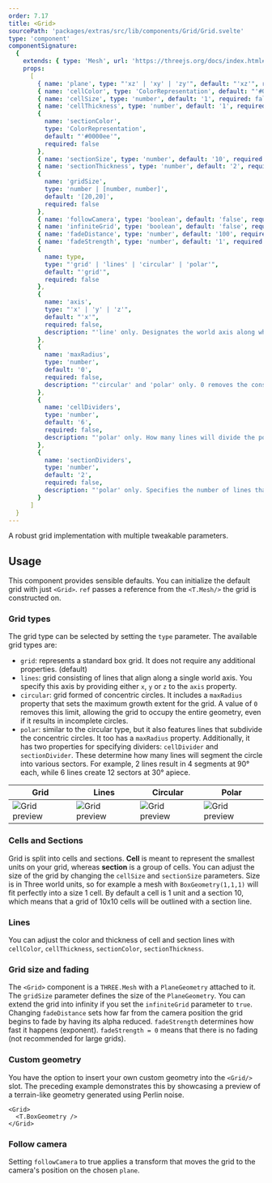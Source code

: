 ```yaml
---
order: 7.17
title: <Grid>
sourcePath: 'packages/extras/src/lib/components/Grid/Grid.svelte'
type: 'component'
componentSignature:
  {
    extends: { type: 'Mesh', url: 'https://threejs.org/docs/index.html#api/en/objects/Mesh' },
    props:
      [
        { name: 'plane', type: "'xz' | 'xy' | 'zy'", default: "'xz'", required: false },
        { name: 'cellColor', type: 'ColorRepresentation', default: "'#000000'", required: false },
        { name: 'cellSize', type: 'number', default: '1', required: false },
        { name: 'cellThickness', type: 'number', default: '1', required: false },
        {
          name: 'sectionColor',
          type: 'ColorRepresentation',
          default: "'#0000ee'",
          required: false
        },
        { name: 'sectionSize', type: 'number', default: '10', required: false },
        { name: 'sectionThickness', type: 'number', default: '2', required: false },
        {
          name: 'gridSize',
          type: 'number | [number, number]',
          default: '[20,20]',
          required: false
        },
        { name: 'followCamera', type: 'boolean', default: 'false', required: false },
        { name: 'infiniteGrid', type: 'boolean', default: 'false', required: false },
        { name: 'fadeDistance', type: 'number', default: '100', required: false },
        { name: 'fadeStrength', type: 'number', default: '1', required: false },
        {
          name: type,
          type: "'grid' | 'lines' | 'circular' | 'polar'",
          default: "'grid'",
          required: false
        },
        {
          name: 'axis',
          type: "'x' | 'y' | 'z'",
          default: "'x'",
          required: false,
          description: "'line' only. Designates the world axis along which the line will be oriented."
        },
        {
          name: 'maxRadius',
          type: 'number',
          default: '0',
          required: false,
          description: "'circular' and 'polar' only. 0 removes the constraint."
        },
        {
          name: 'cellDividers',
          type: 'number',
          default: '6',
          required: false,
          description: "'polar' only. How many lines will divide the polar grid. Specifies the number of lines that will subdivide the polar grid. For instance, 2 dividers will quarter the grid into 4 sections of 90° each, while 6 dividers will divide the grid into 12 segments, each measuring 30°."
        },
        {
          name: 'sectionDividers',
          type: 'number',
          default: '2',
          required: false,
          description: "'polar' only. Specifies the number of lines that will subdivide the polar grid. For instance, 2 dividers will quarter the grid into 4 sections of 90° each, while 6 dividers will divide the grid into 12 segments, each measuring 30°."
        }
      ]
  }
---
```



A robust grid implementation with multiple tweakable parameters.

<Example path="extras/grid" />

## Usage

This component provides sensible defaults. You can initialize the default grid with just `<Grid>`. `ref` passes a reference from the `<T.Mesh/>` the grid is constructed on.

### Grid types

The grid type can be selected by setting the `type` parameter. The available grid types are:

- `grid`: represents a standard box grid. It does not require any additional properties. (default)
- `lines`: grid consisting of lines that align along a single world axis. You specify this axis by providing either `x`, `y` or `z` to the `axis` property.
- `circular`: grid formed of concentric circles. It includes a `maxRadius` property that sets the maximum growth extent for the grid. A value of `0` removes this limit, allowing the grid to occupy the entire geometry, even if it results in incomplete circles.
- `polar`: similar to the circular type, but it also features lines that subdivide the concentric circles. It too has a `maxRadius` property. Additionally, it has two properties for specifying dividers: `cellDivider` and `sectionDivider`. These determine how many lines will segment the circle into various sectors. For example, 2 lines result in 4 segments at 90° each, while 6 lines create 12 sectors at 30° apiece.

| Grid                                               | Lines                                               | Circular                                               | Polar                                               |
| -------------------------------------------------- | --------------------------------------------------- | ------------------------------------------------------ | --------------------------------------------------- |
| ![Grid preview](/images/docs/extras/grid/grid.jpg) | ![Grid preview](/images/docs/extras/grid/lines.jpg) | ![Grid preview](/images/docs/extras/grid/circular.jpg) | ![Grid preview](/images/docs/extras/grid/polar.jpg) |

### Cells and Sections

Grid is split into cells and sections. **Cell** is meant to represent the smallest units on your grid, whereas
**section** is a group of cells. You can adjust the size of the grid by changing the `cellSize` and `sectionSize`
parameters. Size is in Three world units, so for example a mesh with `BoxGeometry(1,1,1)` will fit perfectly into
a size 1 cell. By default a cell is 1 unit and a section 10, which means that a grid of 10x10 cells will be
outlined with a section line.

### Lines

You can adjust the color and thickness of cell and section lines with `cellColor`, `cellThickness`, `sectionColor`, `sectionThickness`.

### Grid size and fading

The `<Grid>` component is a `THREE.Mesh` with a `PlaneGeometry` attached to it. The `gridSize` parameter defines the size of the `PlaneGeometry`.
You can extend the grid into infinity if you set the `infiniteGrid` parameter to `true`.
Changing `fadeDistance` sets how far from the camera position the grid begins to fade by having its alpha reduced. `fadeStrength` determines how fast it happens (exponent). `fadeStrength = 0` means that there is no fading (not recommended for large grids).

### Custom geometry

You have the option to insert your own custom geometry into the `<Grid/>` slot. The preceding example demonstrates this by showcasing a preview of a terrain-like geometry generated using Perlin noise.

```svelte
<Grid>
  <T.BoxGeometry />
</Grid>
```

### Follow camera

Setting `followCamera` to true applies a transform that moves the grid to the camera's position on the chosen `plane`.
